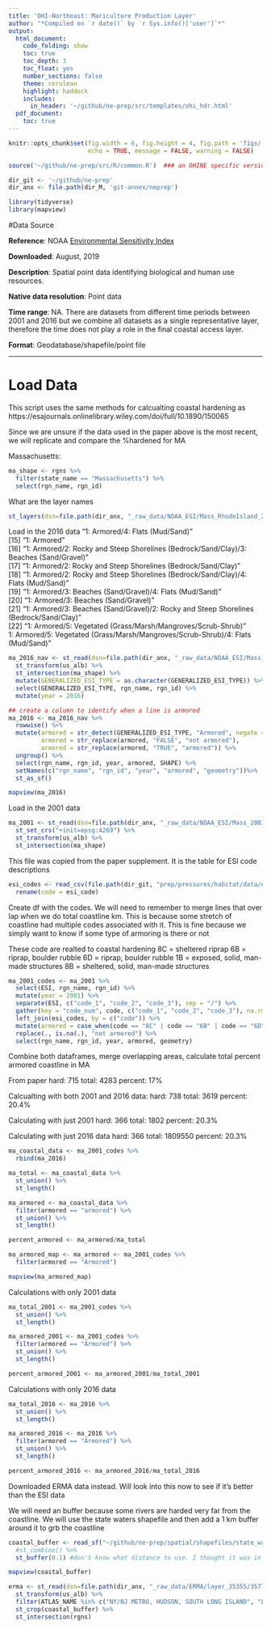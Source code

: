 ```yaml
---
title: 'OHI-Northeast: Mariculture Production Layer'
author: "*Compiled on `r date()` by `r Sys.info()['user']`*"
output: 
  html_document:
    code_folding: show
    toc: true
    toc_depth: 3
    toc_float: yes
    number_sections: false
    theme: cerulean
    highlight: haddock
    includes: 
      in_header: '~/github/ne-prep/src/templates/ohi_hdr.html'
  pdf_document:
    toc: true
---
```


``` r
knitr::opts_chunk$set(fig.width = 6, fig.height = 4, fig.path = 'figs/',
                      echo = TRUE, message = FALSE, warning = FALSE)

source('~/github/ne-prep/src/R/common.R')  ### an OHINE specific version of common.R

dir_git <- '~/github/ne-prep'
dir_anx <- file.path(dir_M, 'git-annex/neprep')

library(tidyverse)
library(mapview)
```

#Data Source 

**Reference**: NOAA [Environmental Sensitivity Index](https://response.restoration.noaa.gov/maps-and-spatial-data/download-esi-maps-and-gis-data.html)

**Downloaded**: August, 2019

**Description**:  Spatial point data identifying biological and human use resources. 

**Native data resolution**: Point data

**Time range**: NA. There are datasets from different time periods between 2001 and 2016 but we combine all datasets as a single representative layer, therefore the time does not play a role in the final coastal access layer.

**Format**:  Geodatabase/shapefile/point file

***


# Load Data

This script uses the same methods for calcualting coastal hardening as https://esajournals.onlinelibrary.wiley.com/doi/full/10.1890/150065

Since we are unsure if the data used in the paper above is the most recent, we will replicate and compare the %hardened for MA

Massachusetts:
```r
ma_shape <- rgns %>%
  filter(state_name == "Massachusetts") %>%
  select(rgn_name, rgn_id)
```


What are the layer names
```r
st_layers(dsn=file.path(dir_anx, "_raw_data/NOAA_ESI/Mass_RhodeIsland_2016_GDB/MA_RI_ESI_2016.gdb"))
```


Load in the 2016 data
"1: Armored/4: Flats (Mud/Sand)"                                                                                             
[15] "1: Armored"                                                                                                                 
[16] "1: Armored/2: Rocky and Steep Shorelines (Bedrock/Sand/Clay)/3: Beaches (Sand/Gravel)"                                      
[17] "1: Armored/2: Rocky and Steep Shorelines (Bedrock/Sand/Clay)"                                                               
[18] "1: Armored/2: Rocky and Steep Shorelines (Bedrock/Sand/Clay)/4: Flats (Mud/Sand)"                                           
[19] "1: Armored/3: Beaches (Sand/Gravel)/4: Flats (Mud/Sand)"                                                                    
[20] "1: Armored/3: Beaches (Sand/Gravel)"                                                                                        
[21] "1: Armored/3: Beaches (Sand/Gravel)/2: Rocky and Steep Shorelines (Bedrock/Sand/Clay)"                                      
[22] "1: Armored/5: Vegetated (Grass/Marsh/Mangroves/Scrub-Shrub)"      
1: Armored/5: Vegetated (Grass/Marsh/Mangroves/Scrub-Shrub)/4: Flats (Mud/Sand)"        

```r
ma_2016_nav <- st_read(dsn=file.path(dir_anx, "_raw_data/NOAA_ESI/Mass_RhodeIsland_2016_GDB/MA_RI_ESI_2016.gdb"), layer = "ESIL") %>%
  st_transform(us_alb) %>% 
  st_intersection(ma_shape) %>%  
  mutate(GENERALIZED_ESI_TYPE = as.character(GENERALIZED_ESI_TYPE)) %>% 
  select(GENERALIZED_ESI_TYPE, rgn_name, rgn_id) %>% 
  mutate(year = 2016)

## create a column to identify when a line is armored
ma_2016 <- ma_2016_nav %>% 
  rowwise() %>% 
  mutate(armored = str_detect(GENERALIZED_ESI_TYPE, "Armored", negate = FALSE),
         armored = str_replace(armored, "FALSE", "not armored"),
         armored = str_replace(armored, "TRUE", "armored")) %>% 
  ungroup() %>% 
  select(rgn_name, rgn_id, year, armored, SHAPE) %>% 
  setNames(c("rgn_name", "rgn_id", "year", "armored", "geometry"))%>% 
  st_as_sf() 

mapview(ma_2016)
```

Load in the 2001 data
```r
ma_2001 <- st_read(dsn=file.path(dir_anx, "_raw_data/NOAA_ESI/Mass_2001_Shapefiles/SHAPE/ESIL.SHP")) %>% 
  st_set_crs("+init=epsg:4269") %>%
  st_transform(us_alb) %>%
  st_intersection(ma_shape) 
```

This file was copied from the paper supplement. It is the table for ESI code descriptions
```r
esi_codes <- read_csv(file.path(dir_git, "prep/pressures/habitat/data/esi_shoreline_classification.csv")) %>% 
  rename(code = esi_code)
```

Create df with the codes. We will need to remember to merge lines that over lap when we do total coastline km. This is because some stretch of coastline had multiple codes associated with it. This is fine because we simply want to know if some type of armoring is there or not 

These code are realted to coastal hardening
8C = sheltered riprap
6B = riprap, boulder rubble
6D = riprap, boulder rubble
1B = exposed, solid, man-made structures
8B = sheltered, solid, man-made structures

```r
ma_2001_codes <- ma_2001 %>% 
  select(ESI, rgn_name, rgn_id) %>%
  mutate(year = 2001) %>% 
  separate(ESI, c("code_1", "code_2", "code_3"), sep = "/") %>% 
  gather(key = "code_num", code, c("code_1", "code_2", "code_3"), na.rm= TRUE) %>% 
  left_join(esi_codes, by = c("code")) %>% 
  mutate(armored = case_when(code == "8C" | code == "6B" | code == "6D" | code == "1B" | code == "8B" ~"armored")) %>% 
  replace(., is.na(.), "not armored") %>% 
  select(rgn_name, rgn_id, year, armored, geometry)
```

Combine both dataframes, merge overlapping areas, calculate total percent armored coastline in MA

From paper
hard: 715 
total: 4283 
percent: 17%

Calcualting with both 2001 and 2016 data:
hard: 738
total: 3619
percent: 20.4%

Calculating with just 2001
hard: 366
total: 1802
percent: 20.3%

Calculating with just 2016 data
hard: 366
total: 1809550
percent: 20.3%
```r
ma_coastal_data <- ma_2001_codes %>% 
  rbind(ma_2016)

ma_total <- ma_coastal_data %>% 
  st_union() %>% 
  st_length()

ma_armored <- ma_coastal_data %>% 
  filter(armored == "armored") %>% 
  st_union() %>% 
  st_length()

percent_armored <- ma_armored/ma_total

ma_armored_map <- ma_armored <- ma_2001_codes %>% 
  filter(armored == "Armored")

mapview(ma_armored_map)
```

Calculations with only 2001 data
```r
ma_total_2001 <- ma_2001_codes %>% 
  st_union() %>% 
  st_length()

ma_armored_2001 <- ma_2001_codes %>% 
  filter(armored == "Armored") %>% 
  st_union() %>% 
  st_length()

percent_armored_2001 <- ma_armored_2001/ma_total_2001
```
Calculations with only 2016 data
```r
ma_total_2016 <- ma_2016 %>% 
  st_union() %>% 
  st_length()

ma_armored_2016 <- ma_2016 %>% 
  filter(armored == "Armored") %>% 
  st_union() %>% 
  st_length()

percent_armored_2016 <- ma_armored_2016/ma_total_2016
```

Downloaded ERMA data instead. Will look into this now to see if it's better than the ESI data

We will need an buffer because some rivers are harded very far from the coastline. We will use the state waters shapefile and then add a 1 km buffer around it to grb the coastline
```r
coastal_buffer <- read_sf("~/github/ne-prep/spatial/shapefiles/state_waters.shp") %>% 
  #st_combine() %>% 
  st_buffer(0.1) #don't know what distance to use. I thought it was in km2 but when I use 1 it's way more . will want to go back and double check whats happening here

mapview(coastal_buffer)
```


```r
erma <- st_read(dsn=file.path(dir_anx, "_raw_data/ERMA/layer_35355/35776/National_ESI_Shoreline_Atlantic_20170608.shp")) %>%
  st_transform(us_alb) %>% 
  filter(ATLAS_NAME %in% c("NY/NJ METRO, HUDSON, SOUTH LONG ISLAND", "LONG ISLAND SOUND", "MASSACHUSETTS/RHODE ISLAND", "MAINE/NEW HAMPSHIRE ")) %>%
  st_crop(coastal_buffer) %>%
  st_intersection(rgns)
```





